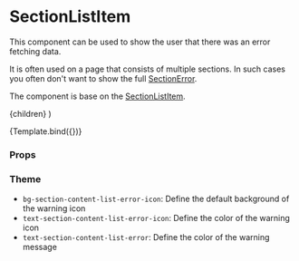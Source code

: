 
<Meta
  title="Components/Section/SectionContentListError"
  component={SectionContentListError}
/>

# SectionListItem

This component can be used to show the user that there was an error fetching data.

It is often used on a page that consists of multiple sections. In such cases you often don't want to show the full [SectionError](/docs/components-section-sectionerror--default-story).

The component is base on the [SectionListItem](/docs/components-section-sectionlistitem--default-story).

  <SectionContentListError>{children}</SectionContentListError>
)

<Canvas>
  <Story
    name="Default"
    args={{ children: 'Failed to fetch users from the server.' }}
  >
    {Template.bind({})}
  </Story>
</Canvas>

### Props

<ArgsTable story="Default" />

### Theme

- `bg-section-content-list-error-icon`: Define the default background of the warning icon
- `text-section-content-list-error-icon`: Define the color of the warning icon
- `text-section-content-list-error`: Define the color of the warning message

